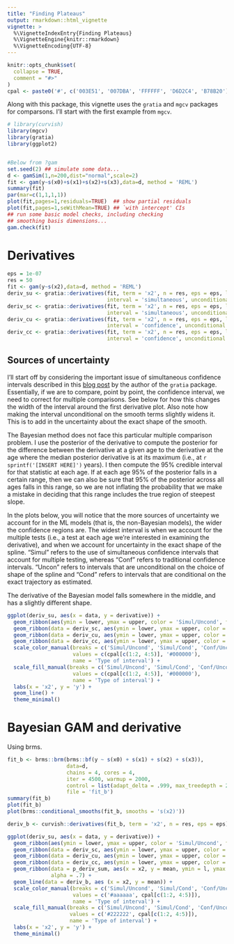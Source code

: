 ```yaml
---
title: "Finding Plateaus"
output: rmarkdown::html_vignette
vignette: >
  %\VignetteIndexEntry{Finding Plateaus}
  %\VignetteEngine{knitr::rmarkdown}
  %\VignetteEncoding{UTF-8}
---
```


```r
knitr::opts_chunk$set(
  collapse = TRUE,
  comment = "#>"
)
cpal <- paste0('#', c('003E51', '007DBA', 'FFFFFF', 'D6D2C4', 'B78B20'))
```

Along with this package, this vignette uses the `gratia` and `mgcv` packages for comparsons. I'll start with the first example from `mgcv`.

```r
# library(curvish)
library(mgcv)
library(gratia)
library(ggplot2)


#Below from ?gam
set.seed(2) ## simulate some data... 
d <- gamSim(1,n=200,dist="normal",scale=2)
fit <- gam(y~s(x0)+s(x1)+s(x2)+s(x3),data=d, method = 'REML')
summary(fit)
par(mar=c(1,1,1,1))
plot(fit,pages=1,residuals=TRUE)  ## show partial residuals
plot(fit,pages=1,seWithMean=TRUE) ## `with intercept' CIs
## run some basic model checks, including checking
## smoothing basis dimensions...
gam.check(fit)
```

# Derivatives

```r
eps = 1e-07
res = 50
fit <- gam(y~s(x2),data=d, method = 'REML')
deriv_su <- gratia::derivatives(fit, term = 'x2', n = res, eps = eps, level = .95, 
                                interval = 'simultaneous', unconditional = TRUE, n_sim = 10000)
deriv_sc <- gratia::derivatives(fit, term = 'x2', n = res, eps = eps, level = .95, 
                                interval = 'simultaneous', unconditional = FALSE, n_sim = 10000)
deriv_cu <- gratia::derivatives(fit, term = 'x2', n = res, eps = eps, level = .95, 
                                interval = 'confidence', unconditional = TRUE)
deriv_cc <- gratia::derivatives(fit, term = 'x2', n = res, eps = eps, level = .95, 
                                interval = 'confidence', unconditional = FALSE)
```

## Sources of uncertainty

I'll start off by considering the important issue of simultaneous confidence
intervals described in this [blog
post](https://fromthebottomoftheheap.net/2014/06/16/simultaneous-confidence-intervals-for-derivatives/)
by the author of the `gratia` package. Essentially, if we are to compare,
point by point, the confidence interval, we need to correct for multiple
comparisons. See below for how this changes the width of the interval around
the first derivative plot. Also note how making the interval unconditional on
the smooth terms slightly widens it. This is to add in the uncertainty about
the exact shape of the smooth.

The Bayesian method does not face this particular multiple comparison
problem. I use the posterior of the derivative to compute the posterior for
the difference between the derivative at a given age to the derivative at the
age where the median posterior derivative is at its maximum (i.e., at `r sprintf('[INSERT HERE]')`
years). I then compute the 95% credible interval for that statistic at each age.
If at each age 95% of the posterior falls in a certain range, then we can also be sure that
95% of the posterior across all ages falls in this range, so we are not inflating the probability
that we make a mistake in deciding that this range includes the true region of steepest slope.

In the plots below, you will notice that the more sources of uncertainty we account for
in the ML models (that is, the non-Bayesian models), the wider the confidence regions
are. The widest interval is when we account for the multiple tests (i.e., a test at each age
we're interested in examining the derivative), and when we account for uncertainty in the
exact shape of the spline. "Simul" refers to the use of simultaneous confidence intervals
that account for multiple testing, whereas "Conf" refers to traditional confidence intervals.
"Uncon" refers to intervals that are unconditional on the choice of shape of the spline and "Cond"
refers to intervals that are conditional on the exact trajectory as estimated.

The derivative of the Bayesian model falls somewhere in the middle, and has a slightly different shape.

```r
ggplot(deriv_su, aes(x = data, y = derivative)) + 
  geom_ribbon(aes(ymin = lower, ymax = upper, color = 'Simul/Uncond', fill = 'Simul/Uncond'), alpha = .25) + 
  geom_ribbon(data = deriv_sc, aes(ymin = lower, ymax = upper, color = 'Simul/Cond', fill = 'Simul/Cond'), alpha = .25) +
  geom_ribbon(data = deriv_cu, aes(ymin = lower, ymax = upper, color = 'Conf/Uncond', fill = 'Conf/Uncond'), alpha = .25) +
  geom_ribbon(data = deriv_cc, aes(ymin = lower, ymax = upper, color = 'Conf/Cond', fill = 'Conf/Cond'), alpha = .25) +
  scale_color_manual(breaks = c('Simul/Uncond', 'Simul/Cond', 'Conf/Uncond', 'Conf/Cond', 'Bayes'),
                     values = c(cpal[c(1:2, 4:5)], '#000000'),
                     name = 'Type of interval') + 
  scale_fill_manual(breaks = c('Simul/Uncond', 'Simul/Cond', 'Conf/Uncond', 'Conf/Cond', 'Bayes'),
                     values = c(cpal[c(1:2, 4:5)], '#000000'),
                     name = 'Type of interval') + 
  labs(x = 'x2', y = 'y') + 
  geom_line() + 
  theme_minimal()
```



# Bayesian GAM and derivative

Using brms.

```r
fit_b <- brms::brm(brms::bf(y ~ s(x0) + s(x1) + s(x2) + s(x3)), 
                   data=d,
                   chains = 4, cores = 4,
                   iter = 4500, warmup = 2000,
                   control = list(adapt_delta = .999, max_treedepth = 20),
                   file = 'fit_b')
summary(fit_b)
plot(fit_b)
plot(brms::conditional_smooths(fit_b, smooths = 's(x2)'))

deriv_b <- curvish::derivatives(fit_b, term = 'x2', n = res, eps = eps)

ggplot(deriv_su, aes(x = data, y = derivative)) + 
  geom_ribbon(aes(ymin = lower, ymax = upper, color = 'Simul/Uncond', fill = 'Simul/Uncond'), alpha = .15) + 
  geom_ribbon(data = deriv_sc, aes(ymin = lower, ymax = upper, color = 'Simul/Cond', fill = 'Simul/Cond'), alpha = .15) +
  geom_ribbon(data = deriv_cu, aes(ymin = lower, ymax = upper, color = 'Conf/Uncond', fill = 'Conf/Uncond'), alpha = .15) +
  geom_ribbon(data = deriv_cc, aes(ymin = lower, ymax = upper, color = 'Conf/Cond', fill = 'Conf/Cond'), alpha = .15) +
  geom_ribbon(data = p_deriv_sum, aes(x = x2, y = mean, ymin = l, ymax = u, color = 'Bayes', fill = 'Bayes'), 
              alpha = .7) + 
  geom_line(data = deriv_b, aes (x = x2, y = mean)) + 
  scale_color_manual(breaks = c('Simul/Uncond', 'Simul/Cond', 'Conf/Uncond', 'Conf/Cond', 'Bayes'),
                     values = c('#aaaaaa', cpal[c(1:2, 4:5)]),
                     name = 'Type of interval') + 
  scale_fill_manual(breaks = c('Simul/Uncond', 'Simul/Cond', 'Conf/Uncond', 'Conf/Cond', 'Bayes'),
                    values = c('#222222', cpal[c(1:2, 4:5)]),
                    name = 'Type of interval') + 
  labs(x = 'x2', y = 'y') + 
  theme_minimal()
```

